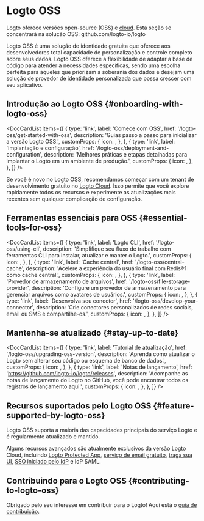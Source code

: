 
# Logto OSS

Logto oferece versões open-source (OSS) e [cloud](/logto-cloud). Esta seção se concentrará na solução OSS: <Url type="inline" href="https://github.com/logto-io/logto">github.com/logto-io/logto</Url>

Logto OSS é uma solução de identidade gratuita que oferece aos desenvolvedores total capacidade de personalização e controle completo sobre seus dados. Logto OSS oferece a flexibilidade de adaptar a base de código para atender a necessidades específicas, sendo uma escolha perfeita para aqueles que priorizam a soberania dos dados e desejam uma solução de provedor de identidade personalizada que possa crescer com seu aplicativo.

## Introdução ao Logto OSS \{#onboarding-with-logto-oss}

<DocCardList
  items={[
    {
      type: 'link',
      label: 'Comece com OSS',
      href: '/logto-oss/get-started-with-oss',
      description: 'Guias passo a passo para inicializar a versão Logto OSS.',
      customProps: {
        icon: <RocketIcon />,
      },
    },
    {
      type: 'link',
      label: 'Implantação e configuração',
      href: '/logto-oss/deployment-and-configuration',
      description:
        'Melhores práticas e etapas detalhadas para implantar o Logto em um ambiente de produção.',
      customProps: {
        icon: <GearIcon />,
      },
    },
  ]}
/>

<Admonition type="tip" title="Precisa de um Início Rápido?">

Se você é novo no Logto OSS, recomendamos começar com um tenant de desenvolvimento gratuito no [Logto Cloud](https://cloud.logto.io). Isso permite que você explore rapidamente todos os recursos e experimente as atualizações mais recentes sem qualquer complicação de configuração.

</Admonition>

## Ferramentas essenciais para OSS \{#essential-tools-for-oss}

<DocCardList
  items={[
    {
      type: 'link',
      label: 'Logto CLI',
      href: '/logto-oss/using-cli',
      description:
        'Simplifique seu fluxo de trabalho com ferramentas CLI para instalar, atualizar e manter o Logto.',
      customProps: {
        icon: <CliIcon />,
      },
    },
    {
      type: 'link',
      label: 'Cache central',
      href: '/logto-oss/central-cache',
      description: 'Acelere a experiência do usuário final com Redis®1 como cache central.',
      customProps: {
        icon: <CentralCacheIcon />,
      },
    },
    {
      type: 'link',
      label: 'Provedor de armazenamento de arquivos',
      href: '/logto-oss/file-storage-provider',
      description:
        'Configure um provedor de armazenamento para gerenciar arquivos como avatares de usuários.',
      customProps: {
        icon: <FileStorageIcon />,
      },
    },
    {
      type: 'link',
      label: 'Desenvolva seu conector',
      href: '/logto-oss/develop-your-connector',
      description:
        'Crie conectores personalizados de redes sociais, email ou SMS e compartilhe-os.',
      customProps: {
        icon: <ConnectorsIcon />,
      },
    },
  ]}
/>
## Mantenha-se atualizado \{#stay-up-to-date}

<DocCardList
  items={[
    {
      type: 'link',
      label: 'Tutorial de atualização',
      href: '/logto-oss/upgrading-oss-version',
      description:
        'Aprenda como atualizar o Logto sem alterar seu código ou esquema de banco de dados.',
      customProps: {
        icon: <UpdateIcon />,
      },
    },
    {
      type: 'link',
      label: 'Notas de lançamento',
      href: 'https://github.com/logto-io/logto/releases',
      description:
        'Acompanhe as notas de lançamento do Logto no GitHub, você pode encontrar todos os registros de lançamento aqui.',
      customProps: {
        icon: <DocumentIcon />,
      },
    },
  ]}
/>

## Recursos suportados pelo Logto OSS \{#feature-supported-by-logto-oss}

Logto OSS suporta a maioria das capacidades principais do serviço Logto e é regularmente atualizado e mantido.

Alguns recursos avançados são atualmente exclusivos da versão Logto Cloud, incluindo [Logto Protected App](/integrate-logto/protected-app/), [serviço de email gratuito](/connectors/email-connectors/built-in-email-service), [traga sua UI](/customization/bring-your-ui), [SSO iniciado pelo IdP](/end-user-flows/enterprise-sso/idp-initiated-sso) e IdP SAML.

## Contribuindo para o Logto OSS \{#contributing-to-logto-oss}

Obrigado pelo seu interesse em contribuir para o Logto! Aqui está o [guia de contribuição](/logto-oss/contribution).
